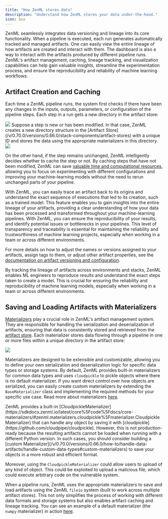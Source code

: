 ```yaml
---
title: "How ZenML stores data"
description: "Understand how ZenML stores your data under-the-hood."
icon: box
---
```


ZenML seamlessly integrates data versioning and lineage into its core functionality. When a pipeline is executed, each run generates automatically tracked and managed artifacts. One can easily view the entire lineage of how artifacts are created and interact with them. The dashboard is also a way to interact with the artifacts produced by different pipeline runs. ZenML's artifact management, caching, lineage tracking, and visualization capabilities can help gain valuable insights, streamline the experimentation process, and ensure the reproducibility and reliability of machine learning workflows.

## Artifact Creation and Caching

Each time a ZenML pipeline runs, the system first checks if there have been any changes in the inputs, outputs, parameters, or configuration of the pipeline steps. Each step in a run gets a new directory in the artifact store:
<Frame caption="Artifact Stores Under the Hood">
  <img src="/images/how-to/stack-48.png"/>
</Frame>
Suppose a step is new or has been modified. In that case, ZenML creates a new directory structure in the [Artifact Store](/v/0.70.0/versions/0.66.0/stack-components/artifact-stores) with a unique ID and stores the data using the appropriate materializers in this directory.


<Frame caption="Artifact Stores Under the Hood
">
  <img src="/images/how-to/stack-49.png"/>
</Frame>

On the other hand, if the step remains unchanged, ZenML intelligently decides whether to cache the step or not. By caching steps that have not been modified, ZenML can save [valuable time and computational resources](/v/0.70.0/versions/0.66.0/user-guide/starter-guide/cache-previous-executions), allowing you to focus on experimenting with different configurations and improving your machine-learning models without the need to rerun unchanged parts of your pipeline.

With ZenML, you can easily trace an artifact back to its origins and understand the exact sequence of executions that led to its creation, such as a trained model. This feature enables you to gain insights into the entire lineage of your artifacts, providing a clear understanding of how your data has been processed and transformed throughout your machine-learning pipelines. With ZenML, you can ensure the reproducibility of your results, and identify potential issues or bottlenecks in your pipelines. This level of transparency and traceability is essential for maintaining the reliability and trustworthiness of machine learning projects, especially when working in a team or across different environments.

For more details on how to adjust the names or versions assigned to your artifacts, assign tags to them, or adjust other artifact properties, see the [documentation on artifact versioning and configuration](/v/0.70.0/versions/0.66.0/user-guide/starter-guide/manage-artifacts).

By tracking the lineage of artifacts across environments and stacks, ZenML enables ML engineers to reproduce results and understand the exact steps taken to create a model. This is crucial for ensuring the reliability and reproducibility of machine learning models, especially when working in a team or across different environments.

## Saving and Loading Artifacts with Materializers

[Materializers](/v/0.70.0/versions/0.66.0/how-to/handle-data-artifacts/handle-custom-data-types) play a crucial role in ZenML's artifact management system. They are responsible for handling the serialization and deserialization of artifacts, ensuring that data is consistently stored and retrieved from the [artifact store](/v/0.70.0/versions/0.66.0/stack-components/artifact-stores). Each materializer stores data flowing through a pipeline in one or more files within a unique directory in the artifact store:
<Frame caption="Visualizing artifacts">
  <img src="/images/how-to/stack-50.png"/>
</Frame>

Materializers are designed to be extensible and customizable, allowing you to define your own serialization and deserialization logic for specific data types or storage systems. By default, ZenML provides built-in materializers for common data types and uses `cloudpickle` to pickle objects where there is no default materializer. If you want direct control over how objects are serialized, you can easily create custom materializers by extending the `BaseMaterializer` class and implementing the required methods for your specific use case. Read more about materializers [here](/v/0.70.0/versions/0.66.0/how-to/handle-data-artifacts/handle-custom-data-types).

<Note>
  ZenML provides a built-in [CloudpickleMaterializer](https://sdkdocs.zenml.io/latest/core%5Fcode%5Fdocs/core-materializers/#zenml.materializers.cloudpickle%5Fmaterializer.CloudpickleMaterializer) that can handle any object by saving it with [cloudpickle](https://github.com/cloudpipe/cloudpickle). However, this is not production-ready because the resulting artifacts cannot be loaded when running with a different Python version. In such cases, you should consider building a [custom Materializer](/v/0.70.0/versions/0.66.0/how-to/handle-data-artifacts/handle-custom-data-types#custom-materializers) to save your objects in a more robust and efficient format.
</Note>

Moreover, using the `CloudpickleMaterializer` could allow users to upload of any kind of object. This could be exploited to upload a malicious file, which could execute arbitrary code on the vulnerable system.

When a pipeline runs, ZenML uses the appropriate materializers to save and load artifacts using the ZenML `fileio` system (built to work across multiple artifact stores). This not only simplifies the process of working with different data formats and storage systems but also enables artifact caching and lineage tracking. You can see an example of a default materializer (the `numpy` materializer) in action [here](https://github.com/zenml-io/zenml/blob/main/src/zenml/materializers/numpy%5Fmaterializer.py).

